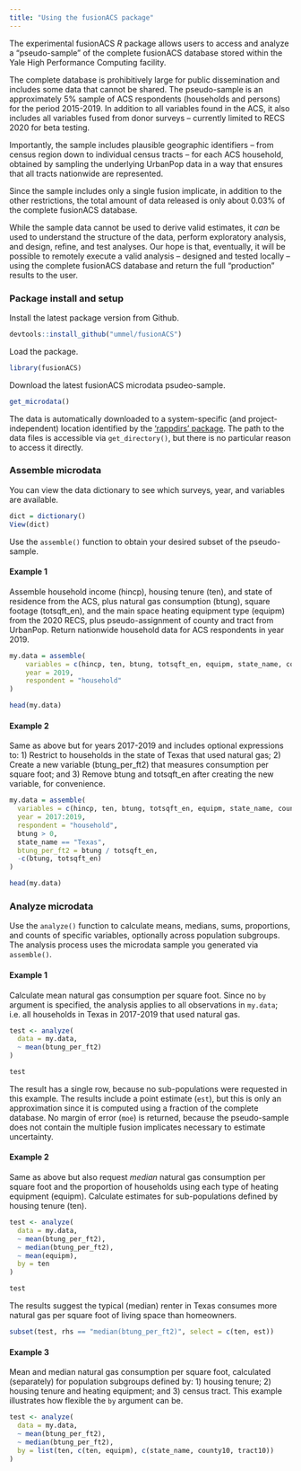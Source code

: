 ```yaml
---
title: "Using the fusionACS package"
---
```


The experimental fusionACS *R* package allows users to access and analyze a "pseudo-sample" of the complete fusionACS database stored within the Yale High Performance Computing facility.

The complete database is prohibitively large for public dissemination and includes some data that cannot be shared. The pseudo-sample is an approximately 5% sample of ACS respondents (households and persons) for the period 2015-2019. In addition to all variables found in the ACS, it also includes all variables fused from donor surveys -- currently limited to RECS 2020 for beta testing.

Importantly, the sample includes plausible geographic identifiers – from census region down to individual census tracts – for each ACS household, obtained by sampling the underlying UrbanPop data in a way that ensures that all tracts nationwide are represented.

Since the sample includes only a single fusion implicate, in addition to the other restrictions, the total amount of data released is only about 0.03% of the complete fusionACS database.

While the sample data cannot be used to derive valid estimates, it *can* be used to understand the structure of the data, perform exploratory analysis, and design, refine, and test analyses. Our hope is that, eventually, it will be possible to remotely execute a valid analysis -- designed and tested locally -- using the complete fusionACS database and return the full "production" results to the user.

### Package install and setup

Install the latest package version from Github.

``` r
devtools::install_github("ummel/fusionACS")
```
Load the package.

``` r
library(fusionACS)
```

Download the latest fusionACS microdata psudeo-sample.

``` r
get_microdata()
```

The data is automatically downloaded to a system-specific (and project-independent) location identified by the ['rappdirs' package](https://rappdirs.r-lib.org/reference/user_data_dir.html). The path to the data files is accessible via `get_directory()`, but there is no particular reason to access it directly.

### Assemble microdata

You can view the data dictionary to see which surveys, year, and variables are available.

``` r
dict = dictionary()
View(dict)
```

Use the `assemble()` function to obtain your desired subset of the pseudo-sample.

#### Example 1

Assemble household income (hincp), housing tenure (ten), and state of residence from the ACS, plus natural gas consumption (btung), square footage (totsqft_en), and the main space heating equipment type (equipm) from the 2020 RECS, plus pseudo-assignment of county and tract from UrbanPop. Return nationwide household data for ACS respondents in year 2019.

``` r
my.data = assemble(
    variables = c(hincp, ten, btung, totsqft_en, equipm, state_name, county10, tract10), 
    year = 2019, 
    respondent = "household"
)

head(my.data)
```

#### Example 2

Same as above but for years 2017-2019 and includes optional expressions to: 1) Restrict to households in the state of Texas that used natural gas; 2) Create a new variable (btung_per_ft2) that measures consumption per square foot; and 3) Remove btung and totsqft_en after creating the new variable, for convenience.

``` r
my.data = assemble(
  variables = c(hincp, ten, btung, totsqft_en, equipm, state_name, county10, tract10), 
  year = 2017:2019, 
  respondent = "household", 
  btung > 0, 
  state_name == "Texas", 
  btung_per_ft2 = btung / totsqft_en, 
  -c(btung, totsqft_en)
)

head(my.data)
```

### Analyze microdata

Use the `analyze()` function to calculate means, medians, sums, proportions, and counts of specific variables, optionally across population subgroups. The analysis process uses the microdata sample you generated via `assemble()`.

#### Example 1

Calculate mean natural gas consumption per square foot. Since no `by` argument is specified, the analysis applies to all observations in `my.data`; i.e. all households in Texas in 2017-2019 that used natural gas.

``` r
test <- analyze(
  data = my.data,
  ~ mean(btung_per_ft2)
)

test
```
The result has a single row, because no sub-populations were requested in this example. The results include a point estimate (`est`), but this is only an approximation since it is computed using a fraction of the complete database. No margin of error (`moe`) is returned, because the pseudo-sample does not contain the multiple fusion implicates necessary to estimate uncertainty.

#### Example 2

Same as above but also request *median* natural gas consumption per square foot and the proportion of households using each type of heating equipment (equipm). Calculate estimates for sub-populations defined by housing tenure (ten).

``` r
test <- analyze(
  data = my.data,
  ~ mean(btung_per_ft2),
  ~ median(btung_per_ft2),
  ~ mean(equipm),
  by = ten
)

test
```
The results suggest the typical (median) renter in Texas consumes more natural gas per square foot of living space than homeowners.

``` r
subset(test, rhs == "median(btung_per_ft2)", select = c(ten, est))
```

#### Example 3

Mean and median natural gas consumption per square foot, calculated (separately) for population subgroups defined by: 1) housing tenure; 2) housing tenure and heating equipment; and 3) census tract. This example illustrates how flexible the `by` argument can be.

``` r
test <- analyze(
  data = my.data,
  ~ mean(btung_per_ft2),
  ~ median(btung_per_ft2),
  by = list(ten, c(ten, equipm), c(state_name, county10, tract10))
)
```
